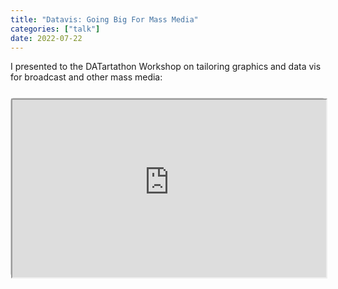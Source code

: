 ```yaml
---
title: "Datavis: Going Big For Mass Media"
categories: ["talk"]
date: 2022-07-22
---
```


I presented to the DATartathon Workshop on tailoring graphics and data vis for broadcast and other mass media:

```{=html}
<div style="text-align:center; position: relative; height: 0; padding-bottom: 56.25%; margin-top: 25px; margin-bottom: 25px; border: 1px solid #cccccc; border-radius: 5px;">
	<iframe style="position: absolute; top: 0; left: 0; width: 100%; height: 100%;" src="https://datartathon2022.talks.jamesgoldie.dev" allowfullscreen></iframe>
</div>
```

